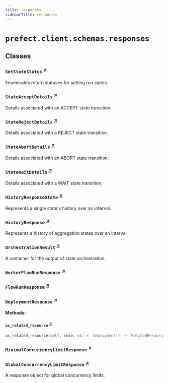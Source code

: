 ```yaml
---
title: responses
sidebarTitle: responses
---
```


# `prefect.client.schemas.responses`

## Classes

### `SetStateStatus` <sup><a href="https://github.com/PrefectHQ/prefect/blob/main/src/prefect/client/schemas/responses.py#L21" target="_blank">↗</a></sup>


Enumerates return statuses for setting run states.


### `StateAcceptDetails` <sup><a href="https://github.com/PrefectHQ/prefect/blob/main/src/prefect/client/schemas/responses.py#L30" target="_blank">↗</a></sup>


Details associated with an ACCEPT state transition.


### `StateRejectDetails` <sup><a href="https://github.com/PrefectHQ/prefect/blob/main/src/prefect/client/schemas/responses.py#L42" target="_blank">↗</a></sup>


Details associated with a REJECT state transition.


### `StateAbortDetails` <sup><a href="https://github.com/PrefectHQ/prefect/blob/main/src/prefect/client/schemas/responses.py#L57" target="_blank">↗</a></sup>


Details associated with an ABORT state transition.


### `StateWaitDetails` <sup><a href="https://github.com/PrefectHQ/prefect/blob/main/src/prefect/client/schemas/responses.py#L72" target="_blank">↗</a></sup>


Details associated with a WAIT state transition.


### `HistoryResponseState` <sup><a href="https://github.com/PrefectHQ/prefect/blob/main/src/prefect/client/schemas/responses.py#L94" target="_blank">↗</a></sup>


Represents a single state's history over an interval.


### `HistoryResponse` <sup><a href="https://github.com/PrefectHQ/prefect/blob/main/src/prefect/client/schemas/responses.py#L116" target="_blank">↗</a></sup>


Represents a history of aggregation states over an interval


### `OrchestrationResult` <sup><a href="https://github.com/PrefectHQ/prefect/blob/main/src/prefect/client/schemas/responses.py#L135" target="_blank">↗</a></sup>


A container for the output of state orchestration.


### `WorkerFlowRunResponse` <sup><a href="https://github.com/PrefectHQ/prefect/blob/main/src/prefect/client/schemas/responses.py#L145" target="_blank">↗</a></sup>

### `FlowRunResponse` <sup><a href="https://github.com/PrefectHQ/prefect/blob/main/src/prefect/client/schemas/responses.py#L153" target="_blank">↗</a></sup>

### `DeploymentResponse` <sup><a href="https://github.com/PrefectHQ/prefect/blob/main/src/prefect/client/schemas/responses.py#L309" target="_blank">↗</a></sup>

**Methods:**

#### `as_related_resource` <sup><a href="https://github.com/PrefectHQ/prefect/blob/main/src/prefect/client/schemas/responses.py#L446" target="_blank">↗</a></sup>

```python
as_related_resource(self, role: str = 'deployment') -> 'RelatedResource'
```

### `MinimalConcurrencyLimitResponse` <sup><a href="https://github.com/PrefectHQ/prefect/blob/main/src/prefect/client/schemas/responses.py#L472" target="_blank">↗</a></sup>

### `GlobalConcurrencyLimitResponse` <sup><a href="https://github.com/PrefectHQ/prefect/blob/main/src/prefect/client/schemas/responses.py#L480" target="_blank">↗</a></sup>


A response object for global concurrency limits.

